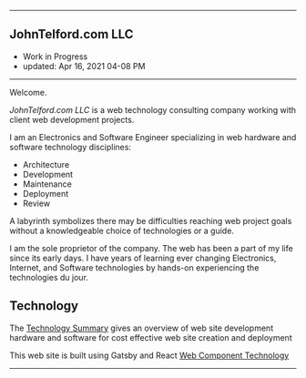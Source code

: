 
***

## JohnTelford.com LLC
- Work in Progress
- updated: Apr 16, 2021 04-08 PM

***

Welcome. 

*JohnTelford.com LLC* is a web technology consulting company working with client  web development projects.

I am an Electronics and Software Engineer specializing in web hardware and software technology disciplines:

- Architecture
- Development
- Maintenance
- Deployment
- Review


A labyrinth symbolizes  there may be difficulties  reaching  web  project goals without a knowledgeable choice of technologies or a guide.


I am the sole proprietor of the company. The web has been a part of my life since its early days. I have years of learning ever changing Electronics, Internet, and Software technologies by hands-on experiencing the technologies du jour.

## Technology

The [Technology Summary](technology) gives an overview of web site development hardware and software for cost effective web site creation and deployment

This web site is built using Gatsby and React [Web Component Technology](components)

***

